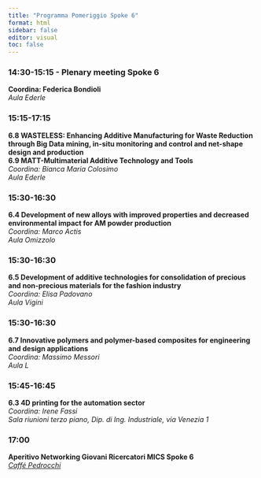 ```yaml
---
title: "Programma Pomeriggio Spoke 6"
format: html
sidebar: false
editor: visual
toc: false
---
```


### 14:30-15:15 - Plenary meeting Spoke 6
**Coordina: Federica Bondioli**<br/>
*Aula Ederle*

### 15:15-17:15 
**6.8 WASTELESS: Enhancing Additive Manufacturing for Waste Reduction through Big Data mining, in-situ monitoring and control and net-shape design and production<br/> 
6.9 MATT-Multimaterial Additive Technology and Tools**<br/>
*Coordina: Bianca Maria Colosimo*<br/>
*Aula Ederle*

### 15:30-16:30 
**6.4 Development of new alloys with improved properties and decreased environmental impact for AM powder production**<br/>
*Coordina: Marco Actis*<br/>
*Aula Omizzolo*

### 15:30-16:30 
**6.5 Development of additive technologies for consolidation of precious and non-precious materials for the fashion industry**<br/>
*Coordina: Elisa Padovano*<br/>
*Aula Vigini*

### 15:30-16:30 
**6.7 Innovative polymers and polymer-based composites for engineering and design applications**<br/>
*Coordina: Massimo Messori*<br/>
*Aula L*

### 15:45-16:45
**6.3 4D printing for the automation sector**<br/>
*Coordina: Irene Fassi*<br/>
*Sala riunioni terzo piano, Dip. di Ing. Industriale, via Venezia 1* 

### 17:00
**Aperitivo Networking Giovani Ricercatori MICS Spoke 6**<br/>
*[Caffé Pedrocchi](https://maps.app.goo.gl/LjgsMXGvnUr8SioA6)*


